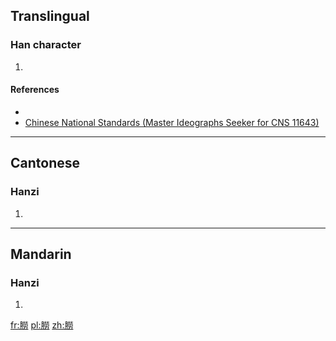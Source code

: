 ==Translingual==

===Han character===
{{Han char|rn=74|rad=月|as=12|sn=16|four=|canj=月火火尸 (BFFS)|ids=⿰[[月]][[勞]]}}

# {{defn|Han|sort=月12}}

====References====
* {{Han ref|kx=0506.341|hdz=32114.031|uh=6725|ud=26405}}
*[http://www.cns11643.gov.tw/AIDB/query_general_view.do?page=3&code=6633 Chinese National Standards (Master Ideographs Seeker for CNS 11643)]

----

==Cantonese==

===Hanzi===
{{yue-hanzi|jyut=[[lou4]]|y=lou4|sim=𦛨}}

# {{defn|lang=yue|sort=月12}}

----

==Mandarin==

===Hanzi===
{{cmn-hanzi|pin=[[láo]] ([[lao2]])|wg=lao<sup>2</sup>}}

# {{defn|lang=cmn|sort=月12}}

[[fr:朥]]
[[pl:朥]]
[[zh:朥]]